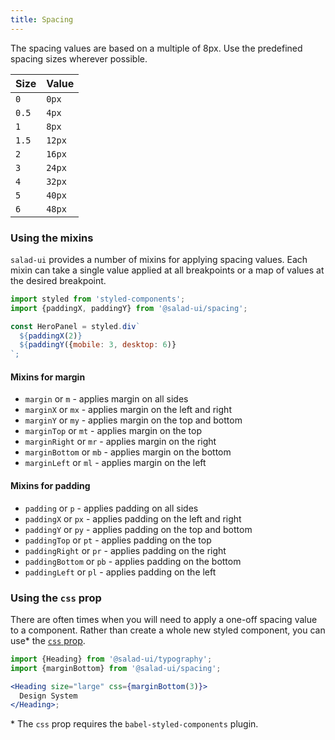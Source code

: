 ```yaml
---
title: Spacing
---
```


The spacing values are based on a multiple of 8px. Use the predefined spacing sizes wherever possible.

| Size  | Value  |
| ----- | ------ |
| `0`   | `0px`  |
| `0.5` | `4px`  |
| `1`   | `8px`  |
| `1.5` | `12px` |
| `2`   | `16px` |
| `3`   | `24px` |
| `4`   | `32px` |
| `5`   | `40px` |
| `6`   | `48px` |

### Using the mixins

`salad-ui` provides a number of mixins for applying spacing values. Each mixin can take a single value applied at
all breakpoints or a map of values at the desired breakpoint.

```jsx
import styled from 'styled-components';
import {paddingX, paddingY} from '@salad-ui/spacing';

const HeroPanel = styled.div`
  ${paddingX(2)}
  ${paddingY({mobile: 3, desktop: 6)}
`;

```

#### Mixins for margin

- `margin` or `m` - applies margin on all sides
- `marginX` or `mx` - applies margin on the left and right
- `marginY` or `my` - applies margin on the top and bottom
- `marginTop` or `mt` - applies margin on the top
- `marginRight` or `mr` - applies margin on the right
- `marginBottom` or `mb` - applies margin on the bottom
- `marginLeft` or `ml` - applies margin on the left

#### Mixins for padding

- `padding` or `p` - applies padding on all sides
- `paddingX` or `px` - applies padding on the left and right
- `paddingY` or `py` - applies padding on the top and bottom
- `paddingTop` or `pt` - applies padding on the top
- `paddingRight` or `pr` - applies padding on the right
- `paddingBottom` or `pb` - applies padding on the bottom
- `paddingLeft` or `pl` - applies padding on the left

### Using the `css` prop

There are often times when you will need to apply a one-off spacing value to a component. Rather than create a whole
new styled component, you can use\* the [`css` prop](https://medium.com/styled-components/announcing-native-support-for-the-css-prop-in-styled-components-245ca5252feb).

```jsx
import {Heading} from '@salad-ui/typography';
import {marginBottom} from '@salad-ui/spacing';

<Heading size="large" css={marginBottom(3)}>
  Design System
</Heading>;
```

\* The `css` prop requires the `babel-styled-components` plugin.
